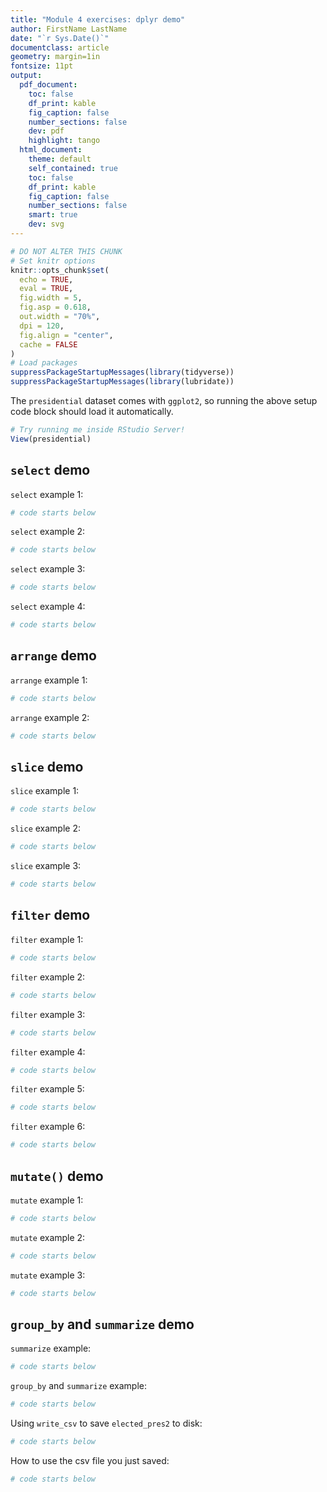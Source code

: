 ```yaml
---
title: "Module 4 exercises: dplyr demo"
author: FirstName LastName
date: "`r Sys.Date()`"
documentclass: article
geometry: margin=1in
fontsize: 11pt
output:
  pdf_document:
    toc: false
    df_print: kable
    fig_caption: false
    number_sections: false
    dev: pdf
    highlight: tango
  html_document:
    theme: default
    self_contained: true
    toc: false
    df_print: kable
    fig_caption: false
    number_sections: false
    smart: true
    dev: svg
---
```


```r
# DO NOT ALTER THIS CHUNK
# Set knitr options
knitr::opts_chunk$set(
  echo = TRUE,
  eval = TRUE,
  fig.width = 5,
  fig.asp = 0.618,
  out.width = "70%",
  dpi = 120,
  fig.align = "center",
  cache = FALSE
)
# Load packages
suppressPackageStartupMessages(library(tidyverse))
suppressPackageStartupMessages(library(lubridate))
```

The `presidential` dataset comes with `ggplot2`, so running the above setup code block should load it automatically.

```r
# Try running me inside RStudio Server!
View(presidential)
```

## `select` demo

`select` example 1:

```r
# code starts below

```

`select` example 2:

```r
# code starts below

```

`select` example 3:

```r
# code starts below

```

`select` example 4:

```r
# code starts below

```

## `arrange` demo

`arrange` example 1:

```r
# code starts below

```

`arrange` example 2:

```r
# code starts below

```

## `slice` demo

`slice` example 1:

```r
# code starts below

```

`slice` example 2:

```r
# code starts below

```

`slice` example 3:

```r
# code starts below

```

## `filter` demo

`filter` example 1:

```r
# code starts below

```

`filter` example 2:

```r
# code starts below

```

`filter` example 3:

```r
# code starts below

```

`filter` example 4:

```r
# code starts below

```

`filter` example 5:

```r
# code starts below

```

`filter` example 6:

```r
# code starts below

```

## `mutate()` demo

`mutate` example 1:

```r
# code starts below

```

`mutate` example 2:

```r
# code starts below

```

`mutate` example 3:

```r
# code starts below

```

## `group_by` and `summarize` demo

`summarize` example:

```r
# code starts below

```

`group_by` and `summarize` example:

```r
# code starts below

```

Using `write_csv` to save `elected_pres2` to disk:

```r
# code starts below

```

How to use the csv file you just saved:

```r
# code starts below

```
